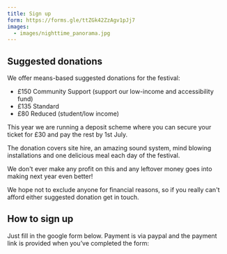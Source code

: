 ```yaml
---
title: Sign up
form: https://forms.gle/ttZGk42ZzAgv1pJj7
images:
  - images/nighttime_panorama.jpg
---
```

## Suggested donations

We offer means-based suggested donations for the festival:

* £150 Community Support (support our low-income and accessibility fund)
* £﻿135 Standard
* £80 Reduced (student/low income)

T﻿his year we are running a deposit scheme where you can secure your ticket for £30 and pay the rest by 1st July.

The donation covers site hire, an amazing sound system, mind blowing installations and one delicious meal each day of the festival.

We don't ever make any profit on this and any leftover money goes into making next year even better!

We hope not to exclude anyone for financial reasons, so if you really can't afford either suggested donation get in touch.

## How to sign up

Just fill in the google form below.  Payment is via paypal and the payment link is provided when you’ve completed the form: